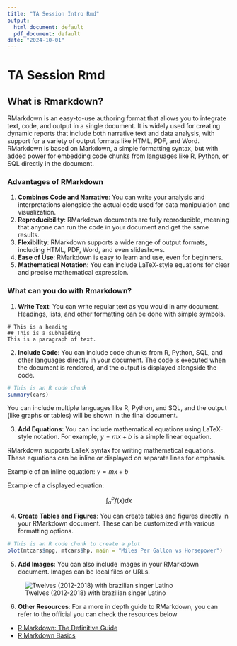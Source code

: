 ```yaml
---
title: "TA Session Intro Rmd"
output:
  html_document: default
  pdf_document: default
date: "2024-10-01"
---
```


# TA Session Rmd

## What is Rmarkdown?

RMarkdown is an easy-to-use authoring format that allows you to integrate text, code, and output in a single document. It is widely used for creating dynamic reports that include both narrative text and data analysis, with support for a variety of output formats like HTML, PDF, and Word. RMarkdown is based on Markdown, a simple formatting syntax, but with added power for embedding code chunks from languages like R, Python, or SQL directly in the document.

### Advantages of RMarkdown

1.  **Combines Code and Narrative**: You can write your analysis and interpretations alongside the actual code used for data manipulation and visualization.
2.  **Reproducibility**: RMarkdown documents are fully reproducible, meaning that anyone can run the code in your document and get the same results.
3.  **Flexibility**: RMarkdown supports a wide range of output formats, including HTML, PDF, Word, and even slideshows.
4.  **Ease of Use**: RMarkdown is easy to learn and use, even for beginners.
5.  **Mathematical Notation**: You can include LaTeX-style equations for clear and precise mathematical expression.

### What can you do with Rmarkdown?

1.  **Write Text**: You can write regular text as you would in any document. Headings, lists, and other formatting can be done with simple symbols.

```rmd
# This is a heading
## This is a subheading
This is a paragraph of text.
```

2.  **Include Code**: You can include code chunks from R, Python, SQL, and other languages directly in your document. The code is executed when the document is rendered, and the output is displayed alongside the code.

```r
# This is an R code chunk
summary(cars)
```

You can include multiple languages like R, Python, and SQL, and the output (like graphs or tables) will be shown in the final document.

3.  **Add Equations**: You can include mathematical equations using LaTeX-style notation. For example, $y = mx + b$ is a simple linear equation.

RMarkdown supports LaTeX syntax for writing mathematical equations. These equations can be inline or displayed on separate lines for emphasis.

Example of an inline equation: $y = mx + b$

Example of a displayed equation:

$$
\int_{a}^{b} f(x) dx
$$

4.  **Create Tables and Figures**: You can create tables and figures directly in your RMarkdown document. These can be customized with various formatting options.

```r
# This is an R code chunk to create a plot
plot(mtcars$mpg, mtcars$hp, main = "Miles Per Gallon vs Horsepower")
```

5.  **Add Images**: You can also include images in your RMarkdown document. Images can be local files or URLs.

![Twelves (2012-2018) with brazilian singer Latino](../figures/twelves.jpg)

6.  **Other Resources**: For a more in depth guide to RMarkdown, you can refer to the official you can check the resources below

-   [R Markdown: The Definitive Guide](https://bookdown.org/yihui/rmarkdown/)
-   [R Markdown Basics](https://www.youtube.com/watch?v=8C4xDau0hNc)
